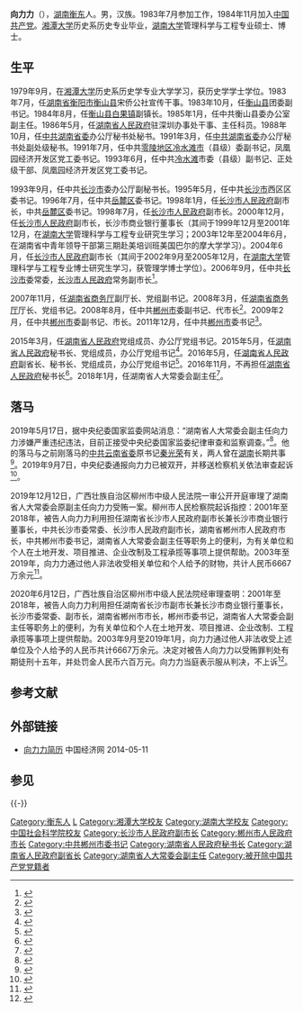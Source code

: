 {{Infobox officeholder
| 图像        = 
| 图像说明    = 
| 职务1       = [[湖南省人民代表大会常务委员会|湖南省人民代表大会常务委员会]]副主任
| 就任日期1   = 2018年1月
| 卸任日期1   = 2019年7月
| 前任1       = 
| 继任1       = 
| 1blankname1 = 主任
| 1namedata1  = [[杜家毫|杜家毫]]
| 职务2       = [[湖南省人民政府|湖南省人民政府]]副省长
| 就任日期2   = 2016年5月
| 卸任日期2   = 2018年1月
| 前任2       = 
| 继任2       = 
| 1blankname2 = 省长
| 1namedata2  = 杜家毫{{to}}[[许达哲|许达哲]]
| 职务3       = 湖南省人民政府秘书长
| 就任日期3   = 2015年5月
| 卸任日期3   = 2016年11月
| 前任3       = [[戴道晋|戴道晋]]
| 继任3       = [[杨光荣|杨光荣]]
| 职务4       = [[中国共产党郴州市委员会|中国共产党郴州市委员会]]书记
| 就任日期4   = 2011年11月
| 卸任日期4   = 2015年3月
| 前任4       = 戴道晋
| 继任4       = [[易鹏飞|易鹏飞]]
| 职务5       = [[郴州市人民政府|郴州市人民政府]]市长
| 就任日期5   = 2008年11月
| 卸任日期5   = 2011年11月
| 前任5       = 戴道晋
| 继任5       = [[瞿海|瞿海]]
| 姓名        = 向力力
| 原名        = 
| 出生日期    = {{birth year and age|1962|09}}
| 出生地点    = {{PRC}}湖南省衡东县
| 逝世日期    = <!-- {{death date and age|}}（死亡在前，出生在后）{{death year and age| }} -->
| 逝世地点    = 
| 政党        = <del>{{CPC}}</del>（2019年9月7日被开除）
| 父母        = 
| 配偶        = <!--{{marriage|姓名|}} -->
| 子女        = 
| 亲属        = 向明明
| 信仰        = 
| 母校        = 湘潭大学<br>湖南大学
| 网站        = 
| 签名        = 
| 脚注        = 
}}
'''向力力'''（{{bd|1962年|9月||catIdx=X向}}），[[湖南省|湖南]][[衡东县|衡东]]人。男，汉族。1983年7月参加工作，1984年11月加入[[中国共产党|中国共产党]]。[[湘潭大学|湘潭大学]]历史系历史专业毕业，[[湖南大学|湖南大学]]管理科学与工程专业硕士、博士。

==生平==
1979年9月，在[[湘潭大学|湘潭大学]]历史系历史学专业大学学习，获历史学学士学位。1983年7月，任[[湖南省|湖南省]][[衡阳市|衡阳市]][[衡山县|衡山县]]宋侨公社宣传干事。1983年10月，任[[衡山县|衡山县]]团委副书记。1984年8月，任[[衡山县|衡山县]][[白果镇_(衡山县)|白果镇]]副镇长。1985年1月，任中共衡山县委办公室副主任。1986年5月，任[[湖南省人民政府|湖南省人民政府]]驻深圳办事处干事、主任科员。1988年10月，任[[中国共产党湖南省委员会|中共湖南省委]]办公厅秘书处秘书。1991年3月，任[[中国共产党湖南省委员会|中共湖南省委]]办公厅秘书处副处级秘书。1991年7月，任中共[[零陵地区|零陵地区]][[冷水滩区|冷水滩市]]（县级）委副书记，凤凰园经济开发区党工委书记。1993年6月，任中共[[冷水滩|冷水滩]]市委（县级）副书记、正处级干部、凤凰园经济开发区党工委书记。

1993年9月，任中共[[长沙市|长沙市]]委办公厅副秘书长。1995年5月，任中共[[长沙市|长沙市]]西区区委书记。1996年7月，任中共[[岳麓区|岳麓区]]委书记。1998年1月，任[[长沙市人民政府|长沙市人民政府]]副市长，中共[[岳麓区|岳麓区]]委书记。1998年7月，任[[长沙市人民政府|长沙市人民政府]]副市长。2000年12月，任[[长沙市人民政府|长沙市人民政府]]副市长，长沙市商业银行董事长（其间于1999年12月至2001年12月，在[[湖南大学|湖南大学]]管理科学与工程专业研究生学习；2003年12年至2004年6月，在湖南省中青年领导干部第三期赴美培训班美国巴尔的摩大学学习）。2004年6月，任[[长沙市人民政府|长沙市人民政府]]副市长（其间于2002年9月至2005年12月，在[[湖南大学|湖南大学]]管理科学与工程专业博士研究生学习，获管理学博士学位）。2006年9月，任中共[[长沙市|长沙市]]委常委，[[长沙市人民政府|长沙市人民政府]]常务副市长<ref>{{cite web|title=秘书长向力力简历|url=http://www.hunan.gov.cn/zw/zfld/xll/grjl_55044/201505/t20150523_1769948.html|accessdate=2015-09-13|date=2015-05-23|publisher=湖南省人民政府门户网站|archiveurl=https://web.archive.org/web/20161126140141/http://www.hunan.gov.cn/zw/zfld/xll/grjl_55044/201505/t20150523_1769948.html|archivedate=2016-11-26|dead-url=yes}}</ref>。

2007年11月，任[[湖南省商务厅|湖南省商务厅]]副厅长、党组副书记。2008年3月，任[[湖南省商务厅|湖南省商务厅]]厅长、党组书记。2008年8月，任中共[[郴州市|郴州市]]委副书记、代市长<ref>{{cite news|title=向力力任湖南郴州市政府代市长|url=http://news.xinhuanet.com/local/2008-11/13/content_10351105.htm|accessdate=2015-04-23|work=新华网|archive-date=2008-12-23|archive-url=https://web.archive.org/web/20081223031018/http://news.xinhuanet.com/local/2008-11/13/content_10351105.htm|dead-url=no}}</ref>。2009年2月，任中共[[郴州市|郴州市]]委副书记、市长。2011年12月，任中共[[郴州市|郴州市]]委书记<ref>{{cite news|title=湖南省委管理干部任前公示公告|url=http://hn.rednet.cn/c/2011/12/09/2456210.htm|accessdate=2015-04-23|work=红网|archive-date=2016-11-26|archive-url=https://web.archive.org/web/20161126132723/http://hn.rednet.cn/c/2011/12/09/2456210.htm|dead-url=no}}</ref>。

2015年3月，任[[湖南省人民政府|湖南省人民政府]]党组成员、办公厅党组书记。2015年5月，任[[湖南省人民政府|湖南省人民政府]]秘书长、党组成员，办公厅党组书记<ref>{{cite web|title=向力力任湖南省政府党组成员、秘书长|url=http://renshi.people.com.cn/n/2015/0416/c139617-26853636.html|accessdate=2015-04-16|publisher=中国共产党新闻网|archive-date=2019-11-09|archive-url=https://web.archive.org/web/20191109061658/http://renshi.people.com.cn/n/2015/0416/c139617-26853636.html|dead-url=no}}</ref>。2016年5月，任[[湖南省人民政府|湖南省人民政府]]副省长、秘书长、党组成员，办公厅党组书记<ref>{{cite web|title=湖南省政府秘书长向力力当选副省长|url=http://www.thepaper.cn/newsDetail_forward_1475094|accessdate=2016-05-26|publisher=澎湃新闻|archive-date=2016-07-31|archive-url=https://web.archive.org/web/20160731234111/http://www.thepaper.cn/newsDetail_forward_1475094|dead-url=no}}</ref>。2016年11月，不再担任[[湖南省人民政府|湖南省人民政府]]秘书长<ref>{{cite web|title=杨光荣提名为湖南省政府秘书长，不再担任张家界市委书记|url=http://www.thepaper.cn/newsDetail_forward_1568032|accessdate=2016-11-25|publisher=澎湃新闻|archive-date=2019-08-11|archive-url=https://web.archive.org/web/20190811124050/http://www.thepaper.cn/newsDetail_forward_1568032|dead-url=no}}</ref>。2018年1月，任湖南省人大常委会副主任<ref name="ccdi">{{cite web|title=湖南省人大常委会副主任向力力接受中央纪委国家监委纪律审查和监察调查|url=http://www.ccdi.gov.cn/toutiao/201905/t20190517_194156.html|accessdate=2019-05-17|date=2019-05-17|publisher=中央纪委国家监委网站|archive-date=2020-11-04|archive-url=https://web.archive.org/web/20201104055153/http://www.ccdi.gov.cn/toutiao/201905/t20190517_194156.html|dead-url=no}}</ref>。

==落马==
2019年5月17日，据中央纪委国家监委网站消息：“湖南省人大常委会副主任向力力涉嫌严重违纪违法，目前正接受中央纪委国家监委纪律审查和监察调查。”<ref>{{Cite web|title=湖南省人大常委会副主任向力力接受中央纪委国家监委纪律审查和监察调查|url=http://www.ccdi.gov.cn/scdc/zggb/zjsc/201905/t20190517_194157.html|accessdate=2020-09-12|archive-date=2020-11-06|archive-url=https://web.archive.org/web/20201106223049/http://www.ccdi.gov.cn/scdc/zggb/zjsc/201905/t20190517_194157.html|dead-url=no}}</ref>。他的落马与之前刚落马的[[中共云南省委|中共云南省委]]原书记[[秦光荣|秦光荣]]有关，两人曾在[[湖南|湖南]]长期共事<ref>{{Cite web|title=秦光荣投案后老搭档深夜落马 此前频繁现身调研|url=http://news.dwnews.com/china/news/2019-05-18/60134226.html|accessdate=2019-05-21|date=2019-05-18|publisher=多维新闻网|archive-date=2019-11-22|archive-url=https://web.archive.org/web/20191122151100/http://news.dwnews.com/china/news/2019-05-18/60134226.html|dead-url=no}}</ref>。2019年9月7日，中央纪委通报向力力已被双开，并移送检察机关依法审查起诉<ref>{{Cite web|title=湖南省人大常委会原党组成员、副主任向力力严重违纪违法被开除党籍和公职|url=http://www.ccdi.gov.cn/scdc/zggb/djcf/201909/t20190907_200077.html|accessdate=2020-09-12|archive-date=2020-11-04|archive-url=https://web.archive.org/web/20201104100347/http://www.ccdi.gov.cn/scdc/zggb/djcf/201909/t20190907_200077.html|dead-url=no}}</ref>。

2019年12月12日，广西壮族自治区柳州市中级人民法院一审公开开庭审理了湖南省人大常委会原副主任向力力受贿一案。柳州市人民检察院起诉指控：2001年至2018年，被告人向力力利用担任湖南省长沙市人民政府副市长兼长沙市商业银行董事长，中共长沙市委常委、长沙市人民政府副市长，湖南省郴州市人民政府市长，中共郴州市委书记，湖南省人大常委会副主任等职务上的便利，为有关单位和个人在土地开发、项目推进、企业改制及工程承揽等事项上提供帮助。2003年至2019年，向力力通过他人非法收受相关单位和个人给予的财物，共计人民币6667万余元<ref>{{Cite web|title=湖南省人大常委会原副主任向力力受贿案一审开庭|url=http://www.court.gov.cn/fabu-xiangqing-208961.html|accessdate=2020-09-12|archive-date=2020-06-29|archive-url=https://web.archive.org/web/20200629174402/http://www.court.gov.cn/fabu-xiangqing-208961.html|dead-url=no}}</ref>。

2020年6月12日，广西壮族自治区柳州市中级人民法院经审理查明：2001年至2018年，被告人向力力利用担任湖南省长沙市副市长兼长沙市商业银行董事长，长沙市委常委、副市长，湖南省郴州市市长，郴州市委书记，湖南省人大常委会副主任等职务上的便利，为有关单位和个人在土地开发、项目推进、企业改制、工程承揽等事项上提供帮助。2003年9月至2019年1月，向力力通过他人非法收受上述单位及个人给予的人民币共计6667万余元。决定对被告人向力力以受贿罪判处有期徒刑十五年，并处罚金人民币六百万元。向力力当庭表示服从判决，不上诉<ref>{{Cite web|title=湖南省人大常委会原副主任向力力受贿案一审宣判|url=http://www.court.gov.cn/fabu-xiangqing-235941.html|accessdate=2020-09-12|archive-date=2020-11-01|archive-url=https://web.archive.org/web/20201101231312/http://www.court.gov.cn/fabu-xiangqing-235941.html|dead-url=no}}</ref>。

==参考文献==
{{reflist}}
==外部链接==
*[http://district.ce.cn/newarea/sddy/201112/19/t20111219_22932998.shtml 向力力简历]{{Wayback|url=http://district.ce.cn/newarea/sddy/201112/19/t20111219_22932998.shtml |date=20191109061654 }} 中国经济网 2014-05-11
==参见==
{{-}}
{{start box}}
{{s-gov|prc}}
{{s-before|[[戴道晋|戴道晋]]|rows=2}}
{{s-title|[[湖南省人民政府|湖南省人民政府]]秘书长|2015年5月－2016年11月}}
{{s-after|[[杨光荣|杨光荣]]}}
{{s-title|[[郴州市人民政府|郴州市人民政府]]市长|2008年11月－2011年11月}} 
{{s-after|[[瞿海|瞿　海]]}}
{{s-before|[[毛叙保|毛叙保]]}}
{{s-title|[[湖南省商务厅|湖南省商务厅]]厅长|2008年3月－2008年11月}} 
{{s-after|[[刘捷_(1970年)|刘　捷]]}}
{{s-ppo|cpc}}
{{s-before|[[戴道晋|戴道晋]]}}
{{s-title|[[中国共产党郴州市委员会|中国共产党郴州市委员会]]书记|2011年11月－2015年3月}} 
{{s-after|[[易鹏飞|易鹏飞]]}}
{{s-before|更名后首任}}
{{s-title|[[中国共产党长沙市岳麓区委员会|中国共产党长沙市岳麓区委员会]]书记|1996年7月－1998年7月}} 
{{s-after|[[谢建辉_(1961年)|谢建辉]]}}
{{s-before|？}}
{{s-title|[[中国共产党长沙市西区委员会|中国共产党长沙市西区委员会]]书记|1995年5月－1996年7月}} 
{{s-after|更名为[[岳麓区|岳麓区]]}}
{{end box}}

{{中共十九大以来的反腐败工作}}
{{Authority control}}
{{DEFAULTSORT:X}}
[[Category:衡东人|Category:衡东人]]
[[Category:向姓|L]]
[[Category:湘潭大学校友|Category:湘潭大学校友]]
[[Category:湖南大学校友|Category:湖南大学校友]]
[[Category:中国社会科学院校友|Category:中国社会科学院校友]]
[[Category:长沙市人民政府副市长|Category:长沙市人民政府副市长]]
[[Category:郴州市人民政府市长|Category:郴州市人民政府市长]]
[[Category:中共郴州市委书记|Category:中共郴州市委书记]]
[[Category:湖南省人民政府秘书长|Category:湖南省人民政府秘书长]]
[[Category:湖南省人民政府副省长|Category:湖南省人民政府副省长]]
[[Category:湖南省人大常委会副主任|Category:湖南省人大常委会副主任]]
[[Category:被开除中国共产党党籍者|Category:被开除中国共产党党籍者]]